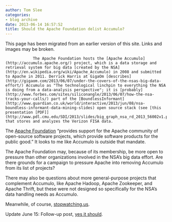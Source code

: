 ```yaml
---
author: Tom Slee
categories:
- blog archive
date: 2013-06-14 16:57:52
title: Should the Apache Foundation delist Accumulo?
---
```


::: {.callout-note}

This page has been migrated from an earlier version of this site. 
Links and images may be broken.

:::



				The Apache Foundation hosts the [Apache Accumulo](http://accumulo.apache.org/) project, which is a data storage and retrieval system for big data [created by the NSA](http://en.wikipedia.org/wiki/Apache_Accumulo) in 2008 and submitted to Apache in 2011. Derrick Harris at GigaOm [describes](http://gigaom.com/2013/06/07/under-the-covers-of-the-nsas-big-data-effort/) Accumulo as "The technological linchpin to everything the NSA is doing from a data-analysis perspective"; it is [probably](http://www.forbes.com/sites/siliconangle/2013/06/07/how-the-nsa-tracks-your-calls/) part of the [BoundlessInformant](http://www.guardian.co.uk/world/interactive/2013/jun/08/nsa-boundless-informant-data-mining-slides) open source stack (see [this presentation [PDF]](http://www.pdl.cmu.edu/SDI/2013/slides/big_graph_nsa_rd_2013_56002v1.pdf)) that stores and analyzes the Verizon FISA data.

The [Apache Foundation](http://www.apache.org) "provides support for the Apache community of open-source software projects, which provide software products for the public good." It looks to me like Accumulo is outside that mandate.

The Apache Foundation may, because of its membership, be more open to pressure than other organizations involved in the NSA's big data effort. Are there grounds for a campaign to pressure Apache into removing Accumulo from its list of projects?

There may also be questions about more general-purpose projects that complement Accumulo, like Apache Hadoop, Apache Zookeeper, and Apache Thrift, but these were not designed so specifically for the NSA's data handling needs as Accumulo.

Meanwhile, of course, [stopwatching.us](https://optin.stopwatching.us/).

Update June 15: Follow-up post, [yes it should](http://tomslee.net/2013/06/587.html).		
